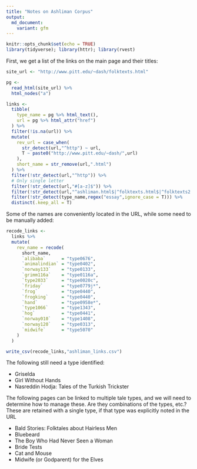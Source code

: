 ```yaml
---
title: "Notes on Ashliman Corpus"
output: 
  md_document:
    variant: gfm
---
```


```r
knitr::opts_chunk$set(echo = TRUE)
library(tidyverse); library(httr); library(rvest)
```


First, we get a list of the links on the main page and their titles:

```r
site_url <- "http://www.pitt.edu/~dash/folktexts.html"

pg <-
  read_html(site_url) %>%
  html_nodes("a") 

links <- 
  tibble(
    type_name = pg %>% html_text(),
    url = pg %>% html_attr("href")
  ) %>%
  filter(!is.na(url)) %>%
  mutate(
    rev_url = case_when(
      str_detect(url,"^http") ~ url,
      T ~ paste0("http://www.pitt.edu/~dash/",url)
    ),
    short_name = str_remove(url,".html")
  ) %>%
  filter(!str_detect(url,"^http")) %>%
  # Only single letter
  filter(!str_detect(url,"#[a-z]$")) %>%
  filter(!str_detect(url,"^ashliman.html$|^folktexts.html$|^folktexts2.html$|^folklinks.html$")) %>%
  filter(!str_detect(type_name,regex("essay",ignore_case = T))) %>%
  distinct(.keep_all = T)
```

Some of the names are conveniently located in the URL, while some need to be manually added:

```r

recode_links <-
  links %>%
  mutate(
    rev_name = recode(
      short_name,
      `alibaba`      = "type0676",
      `animalindian` = "type0402",
      `norway133`    = "type0133",
      `grimm116a`    = "type0116a",
      `type2033`     = "type0020c",
      `friday`       = "type0779j*",
      `frog`         = "type0440",
      `frogking`     = "type0440",
      `hand`         = "type0958e*",
      `type1066`     = "type1343",
      `hog`          = "type0441",
      `norway010`    = "type1408",
      `norway120`    = "type0313",
      `midwife`      = "type5070"
    )
  )

write_csv(recode_links,"ashliman_links.csv")

```

The following still need a type identified:

- Griselda
- Girl Without Hands
- Nasreddin Hodja: Tales of the Turkish Trickster

The following pages can be linked to multiple tale types, and we will need to determine how to manage these.  Are they combinations of the types, etc.?  These are retained with a single type, if that type was explicitly noted in the URL

- Bald Stories: Folktales about Hairless Men
- Bluebeard
- The Boy Who Had Never Seen a Woman
- Bride Tests
- Cat and Mouse
- Midwife (or Godparent) for the Elves
